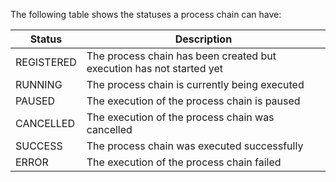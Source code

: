 
The following table shows the statuses a <ScrollLink href="#process-chains">process chain</ScrollLink>
can have:

| Status          | Description
| --------------- | -----------
| REGISTERED      | The process chain has been created but execution has not started yet
| RUNNING         | The process chain is currently being executed
| PAUSED          | The execution of the process chain is paused
| CANCELLED       | The execution of the process chain was cancelled
| SUCCESS         | The process chain was executed successfully
| ERROR           | The execution of the process chain failed
